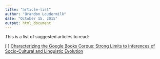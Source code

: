 ```yaml
---
title: "article-list"
author: "Brandon Loudermilk"
date: "October 15, 2015"
output: html_document
---
```


This is a list of suggested articles to read:

 [ ] [Characterizing the Google Books Corpus: Strong Limits to Inferences of Socio-Cultural and Linguistic Evolution](http://www.plosone.org/article/Authors/info:doi/10.1371/journal.pone.0137041)
